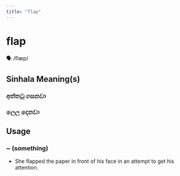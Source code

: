```yaml
---
title: "flap"
---
```


# flap

🗣️ /flæp/

## Sinhala Meaning(s)

### අත්තටු ගසනවා
### ලෙල දෙනවා

## Usage

### ~ (something)

- She flapped the paper in front of his face in an attempt to get his attention.


